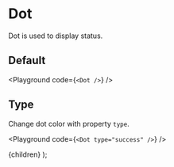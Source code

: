 
# Dot

Dot is used to display status.

## Default

<Playground code={`<Dot />`} />

## Type

Change dot color with property `type`.

<Playground code={`<Dot type="success" />`} />

  <Layout>
    {children}
  </Layout>
);